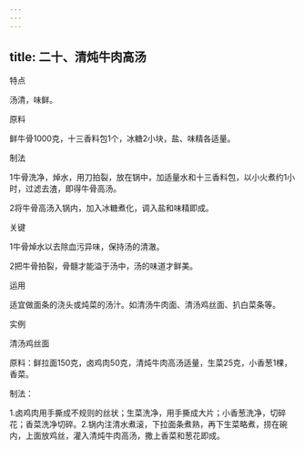 ```yaml
---
---
---
```

title: 二十、清炖牛肉高汤
---






特点

汤清，味鲜。

原料

鲜牛骨1000克，十三香料包1个，冰糖2小块，盐、味精各适量。



制法

1牛骨洗净，焯水，用刀拍裂，放在锅中，加适量水和十三香料包，以小火煮约1小时，过滤去渣，即得牛骨高汤。

2将牛骨高汤入锅内，加入冰糖煮化，调入盐和味精即成。

关键

1牛骨焯水以去除血污异味，保持汤的清澈。

2把牛骨拍裂，骨髓才能溢于汤中，汤的味道才鲜美。

运用

适宜做面条的浇头或炖菜的汤汁。如清汤牛肉面、清汤鸡丝面、扒白菜条等。

实例

清汤鸡丝面

原料：鲜拉面150克，卤鸡肉50克，清炖牛肉高汤适量，生菜25克，小香葱1棵，香菜。

制法：

1.卤鸡肉用手撕成不规则的丝状；生菜洗净，用手撕成大片；小香葱洗净，切碎花；香菜洗净切碎。2.锅内注清水煮滚，下拉面条煮熟，再下生菜略煮，捞在碗内，上面放鸡丝，灌入清炖牛肉高汤，撒上香菜和葱花即成。